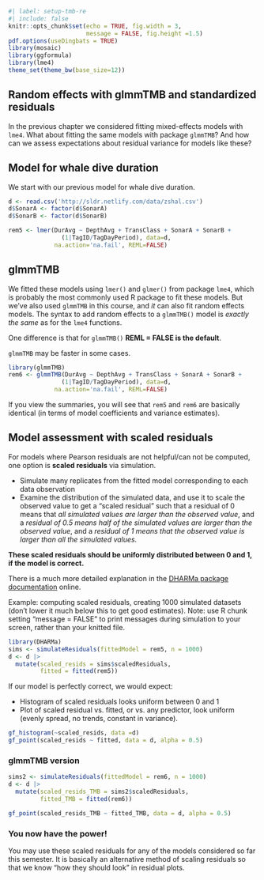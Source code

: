 ```r
#| label: setup-tmb-re
#| include: false
knitr::opts_chunk$set(echo = TRUE, fig.width = 3, 
                      message = FALSE, fig.height =1.5)
pdf.options(useDingbats = TRUE)
library(mosaic)
library(ggformula)
library(lme4)
theme_set(theme_bw(base_size=12))
```

## Random effects with glmmTMB and standardized residuals

In the previous chapter we considered fitting mixed-effects models with
`lme4`. What about fitting the same models with package `glmmTMB`? And
how can we assess expectations about residual variance for models like
these?

## Model for whale dive duration

We start with our previous model for whale dive duration.

```r
d <- read.csv('http://sldr.netlify.com/data/zshal.csv')
d$SonarA <- factor(d$SonarA)
d$SonarB <- factor(d$SonarB)
```

```r
rem5 <- lmer(DurAvg ~ DepthAvg + TransClass + SonarA + SonarB +
               (1|TagID/TagDayPeriod), data=d,
             na.action='na.fail', REML=FALSE)
```

## glmmTMB

We fitted these models using `lmer()` and `glmer()` from package `lme4`,
which is probably the most commonly used R package to fit these models.
But we've also used `glmmTMB` in this course, and *it* can also fit
random effects models. The syntax to add random effects to a `glmmTMB()`
model is *exactly the same* as for the `lme4` functions.

One difference is that for `glmmTMB()` **REML = FALSE is the default**.

`glmmTMB` may be faster in some cases.

```r
library(glmmTMB)
rem6 <- glmmTMB(DurAvg ~ DepthAvg + TransClass + SonarA + SonarB +
               (1|TagID/TagDayPeriod), data=d,
             na.action='na.fail', REML=FALSE)
```

If you view the summaries, you will see that `rem5` and `rem6` are
basically identical (in terms of model coefficients and variance
estimates).

## Model assessment with scaled residuals

For models where Pearson residuals are not helpful/can not be computed,
one option is **scaled residuals** via simulation.

-   Simulate many replicates from the fitted model corresponding to each
    data observation
-   Examine the distribution of the simulated data, and use it to scale
    the observed value to get a "scaled residual" such that a residual
    of 0 means that *all simulated values are larger than the observed
    value*, and a *residual of 0.5 means half of the simulated values
    are larger than the observed value*, and a *residual of 1 means that
    the observed value is larger than all the simulated values.*

**These scaled residuals should be uniformly distributed between 0 and
1, if the model is correct.**

There is a much more detailed explanation in the [DHARMa package
documentation](https://cran.r-project.org/web/packages/DHARMa/vignettes/DHARMa.html#calculating-scaled-residuals)
online.

Example: computing scaled residuals, creating 1000 simulated datasets
(don't lower it much below this to get good estimates). Note: use R
chunk setting "message = FALSE" to print messages during simulation to
your screen, rather than your knitted file.

```r
library(DHARMa)
sims <- simulateResiduals(fittedModel = rem5, n = 1000)
d <- d |>
  mutate(scaled_resids = sims$scaledResiduals,
         fitted = fitted(rem5))
```

If our model is perfectly correct, we would expect:

-   Histogram of scaled residuals looks uniform between 0 and 1
-   Plot of scaled residual vs. fitted, or vs. any predictor, look
    uniform (evenly spread, no trends, constant in variance).

```r
gf_histogram(~scaled_resids, data =d)
gf_point(scaled_resids ~ fitted, data = d, alpha = 0.5)
```

### glmmTMB version

```r
sims2 <- simulateResiduals(fittedModel = rem6, n = 1000)
d <- d |>
  mutate(scaled_resids_TMB = sims2$scaledResiduals,
         fitted_TMB = fitted(rem6))
```

```r
gf_point(scaled_resids_TMB ~ fitted_TMB, data = d, alpha = 0.5)
```

### You now have the power!

You may use these scaled residuals for any of the models considered so
far this semester. It is basically an alternative method of scaling
residuals so that we know "how they should look" in residual plots.
